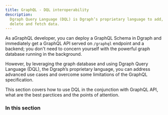 ```yaml
---
title: GraphQL - DQL interoperability
description:
  Dgraph Query Language (DQL) is Dgraph’s proprietary language to add, modify,
  delete and fetch data.
---
```


As aGraphQL developer, you can deploy a GraphQL Schema in Dgraph and immediately
get a GraphQL API served on `/graphql` endpoint and a backend; you don't need to
concern yourself with the powerful graph database running in the background.

However, by leveraging the graph database and using Dgraph Query Language (DQL),
the Dgraph’s proprietary language, you can address advanced use cases and
overcome some limitations of the GraphQL specification.

This section covers how to use DQL in the conjunction with GraphQL API, what are
the best parctices and the points of attention.

### In this section
